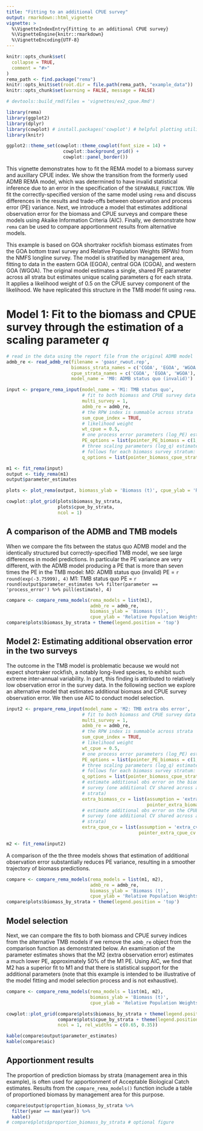 ```yaml
---
title: "Fitting to an additional CPUE survey"
output: rmarkdown::html_vignette
vignette: >
  %\VignetteIndexEntry{Fitting to an additional CPUE survey}
  %\VignetteEngine{knitr::rmarkdown}
  %\VignetteEncoding{UTF-8}
---
```


```r
knitr::opts_chunk$set(
  collapse = TRUE,
  comment = "#>"
)
rema_path <- find.package("rema")
knitr::opts_knit$set(root.dir = file.path(rema_path, "example_data"))
knitr::opts_chunk$set(warning = FALSE, message = FALSE)

# devtools::build_rmd(files = 'vignettes/ex2_cpue.Rmd')
```

```r
library(rema)
library(ggplot2)
library(dplyr)
library(cowplot) # install.packages('cowplot') # helpful plotting utilities
library(knitr)

ggplot2::theme_set(cowplot::theme_cowplot(font_size = 14) +
                     cowplot::background_grid() +
                     cowplot::panel_border())

```

This vignette demonstrates how to fit the REMA model to a biomass survey and auxillary CPUE index. We show the transition from the formerly used ADMB REMA model, which was determined to have invalid statistical inference due to an error in the specification of the `SEPARABLE_FUNCTION`. We fit the correctly-specified version of the same model using `rema` and discuss differences in the results and trade-offs between observation and process error (PE) variance. Next, we introduce a model that estimates additional observation error for the biomass and CPUE surveys and compare these models using Akaike Information Criteria (AIC). Finally, we demonstrate how `rema` can be used to compare apportionment results from alternative models.

This example is based on GOA shortraker rockfish biomass estimates from the GOA bottom trawl survey and Relative Population Weights (RPWs) from the NMFS longline survey. The model is stratified by management area, fitting to data in the eastern GOA (EGOA), central GOA (CGOA), and western GOA (WGOA). The original model estimates a single, shared PE parameter across all strata but estimates unique scaling parameters $q$ for each strata. It applies a likelihood weight of 0.5 on the CPUE survey component of the likelihood. We have replicated this structure in the TMB model fit using `rema`.

# Model 1: Fit to the biomass and CPUE survey through the estimation of a scaling parameter $q$
```r
# read in the data using the report file from the original ADMB model
admb_re <- read_admb_re(filename = 'goasr_rwout.rep',
                        biomass_strata_names = c('CGOA', 'EGOA', 'WGOA'),
                        cpue_strata_names = c('CGOA', 'EGOA', 'WGOA'),
                        model_name = 'M0: ADMB status quo (invalid)')

input <- prepare_rema_input(model_name = 'M1: TMB status quo',
                            # fit to both biomass and CPUE survey data
                            multi_survey = 1, 
                            admb_re = admb_re,
                            # the RPW index is summable across strata
                            sum_cpue_index = TRUE,
                            # likelihood weight 
                            wt_cpue = 0.5,
                            # one process error parameters (log_PE) estimated
                            PE_options = list(pointer_PE_biomass = c(1, 1, 1)),
                            # three scaling parameters (log_q) estimated, indexed as
                            # follows for each biomass survey stratum:
                            q_options = list(pointer_biomass_cpue_strata = c(1, 2, 3)))

m1 <- fit_rema(input)
output <- tidy_rema(m1)
output$parameter_estimates

plots <- plot_rema(output, biomass_ylab = 'Biomass (t)', cpue_ylab = 'Relative Population Weights')

cowplot::plot_grid(plots$biomass_by_strata,
                   plots$cpue_by_strata,
                   ncol = 1)
```

## A comparison of the ADMB and TMB models

When we compare the fits between the status quo ADMB model and the identically structured but correctly-specified TMB model, we see large differences in model predictions. In particular the PE variance are very different, with the ADMB model producing a PE that is more than seven times the PE in the TMB model:
M0: ADMB status quo (invalid) PE = `r round(exp(-3.75999), 4)`
M1: TMB status quo PE = `r round(output$parameter_estimates %>% filter(parameter == 'process_error') %>% pull(estimate), 4)`

```r
compare <- compare_rema_models(rema_models = list(m1),
                               admb_re = admb_re,
                               biomass_ylab = 'Biomass (t)',
                               cpue_ylab = 'Relative Population Weights')
compare$plots$biomass_by_strata + theme(legend.position = 'top')
```

## Model 2: Estimating additional observation error in the two surveys

The outcome in the TMB model is problematic because we would not expect shortraker rockfish, a notably long-lived species, to exhibit such extreme inter-annual variability. In part, this finding is attributed to relatively low observation error in the survey data. In the following section we explore an alternative model that estimates additional biomass and CPUE survey observation error. We then use AIC to conduct model selection. 

```r

input2 <- prepare_rema_input(model_name = 'M2: TMB extra obs error',
                            # fit to both biomass and CPUE survey data
                            multi_survey = 1, 
                            admb_re = admb_re,
                            # the RPW index is summable across strata
                            sum_cpue_index = TRUE,
                            # likelihood weight 
                            wt_cpue = 0.5,
                            # one process error parameters (log_PE) estimated
                            PE_options = list(pointer_PE_biomass = c(1, 1, 1)),
                            # three scaling parameters (log_q) estimated, indexed as
                            # follows for each biomass survey stratum:
                            q_options = list(pointer_biomass_cpue_strata = c(1, 2, 3)),
                            # estimate additional obs error on the biomass
                            # survey (one additional CV shared across all 3
                            # strata)
                            extra_biomass_cv = list(assumption = 'extra_cv',
                                                    pointer_extra_biomass_cv = c(1, 1, 1)),
                            # estimate additional obs error on the CPUE
                            # survey (one additional CV shared across all 3
                            # strata)
                            extra_cpue_cv = list(assumption = 'extra_cv',
                                                 pointer_extra_cpue_cv = c(1, 1, 1)))

m2 <- fit_rema(input2)

```

A comparison of the the three models shows that estimation of additional observation error substantially reduces PE variance, resulting in a smoother trajectory of biomass predictions.

```r

compare <- compare_rema_models(rema_models = list(m1, m2),
                               admb_re = admb_re,
                               biomass_ylab = 'Biomass (t)',
                               cpue_ylab = 'Relative Population Weights')
compare$plots$biomass_by_strata + theme(legend.position = 'top')

```

## Model selection 

Next, we can compare the fits to both biomass and CPUE survey indices from the alternative TMB models if we remove the `admb_re` object from the comparison function as demonstrated below. An examination of the parameter estimates shows that the M2 (extra observation error) estimates a much lower PE, approximately 50% of the M1 PE. Using AIC, we find that M2 has a superior fit to M1 and that there is statistical support for the additional parameters (note that this example is intended to be illustrative of the model fitting and model selection process and is not exhaustive).

```r

compare <- compare_rema_models(rema_models = list(m1, m2),
                               biomass_ylab = 'Biomass (t)',
                               cpue_ylab = 'Relative Population Weights')

cowplot::plot_grid(compare$plots$biomass_by_strata + theme(legend.position = 'top'),
                   compare$plots$cpue_by_strata + theme(legend.position = 'none'),
                   ncol = 1, rel_widths = c(0.65, 0.35))

kable(compare$output$parameter_estimates)
kable(compare$aic)
```

## Apportionment results

The proportion of prediction biomass by strata (management area in this example), is often used for apportionment of Acceptable Biological Catch estimates. Results from the `compare_rema_models()` function include a table of proportioned biomass by management area for this purpose.

```r
compare$output$proportion_biomass_by_strata %>% 
  filter(year == max(year)) %>% 
  kable()
# compare$plots$proportion_biomass_by_strata # optional figure
```
